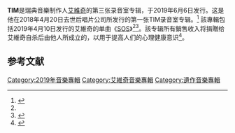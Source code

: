 '''TIM'''是瑞典音樂制作人[[艾維奇|艾維奇]]的第三张录音室专辑，于2019年6月6日发行。这是他在2018年4月20日去世后唱片公司所发行的第一张TIM录音室专辑。<ref name="SVT">{{cite web|url=https://www.svt.se/kultur/avicii-ny-musik|title=Tim "Avicii" Berglings sista låtar släpps som skiva i sommar|website=[[瑞典电视台|瑞典电视台]]|access-date=6 April 2019|archive-date=2019-04-06|archive-url=https://web.archive.org/web/20190406204511/https://www.svt.se/kultur/avicii-ny-musik}}</ref> 該專輯包括2019年4月10日发行的艾維奇的单曲《[[SOS_(艾维奇歌曲)|SOS]]》<ref name="SVT"/><ref name="Spin">{{cite web|url=https://www.spin.com/2019/04/avicii-announces-new-posthumous-album-tim/|title=Posthumous Avicii Album TIM Announced|work=[[Spin_(雜誌)|Spin (雜誌)]]|last=Arcand|first=Rob|date=5 April 2019|access-date=6 April 2019|archive-date=2020-12-20|archive-url=https://web.archive.org/web/20201220233359/https://www.spin.com/2019/04/avicii-announces-new-posthumous-album-tim/}}</ref>。該专辑所有銷售收入将捐贈给艾維奇自杀后由他人所成立的{{link-en|Tim Bergling基金会|Tim Bergling Foundation}}，以用于提高人们的心理健康意识<ref name="Pitchfork">{{cite web|url=https://pitchfork.com/news/new-avicii-album-tim-announced/|title=New Avicii Album Tim Announced|website=[[Pitchfork_Media|Pitchfork Media]]|last=Monroe|first=Jazz|date=5 April 2019|access-date=6 April 2019|archive-date=2019-04-06|archive-url=https://web.archive.org/web/20190406142401/https://pitchfork.com/news/new-avicii-album-tim-announced/}}</ref>。

==参考文献==
{{reflist}}

[[Category:2019年音樂專輯|Category:2019年音樂專輯]]
[[Category:艾維奇音樂專輯|Category:艾維奇音樂專輯]]
[[Category:遺作音樂專輯|Category:遺作音樂專輯]]